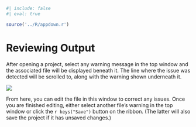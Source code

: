```r
#| include: false
#| eval: true

source('../R/appdown.r')
```

# Reviewing Output

After opening a project, select any warning message in the top window and the associated file will be displayed beneath it.
The line where the issue was detected will be scrolled to, along with the warning shown underneath it.

![](../images/main-window.png)

From here, you can edit the file in this window to correct any issues.
Once you are finished editing, either select another file's warning in the top window or click the `r keys("Save")` button on the ribbon.
(The latter will also save the project if it has unsaved changes.)